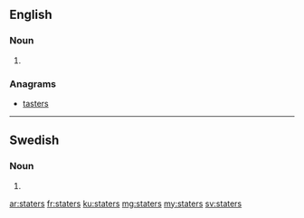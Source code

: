 ==English==

===Noun===
{{head|en}}

# {{plural of|stater}}

===Anagrams===
* [[tasters#English|tasters]]

----

==Swedish==

===Noun===
{{head|sv|noun form}}

# {{sv-noun-form-indef-gen-pl|stat}}

[[ar:staters]]
[[fr:staters]]
[[ku:staters]]
[[mg:staters]]
[[my:staters]]
[[sv:staters]]